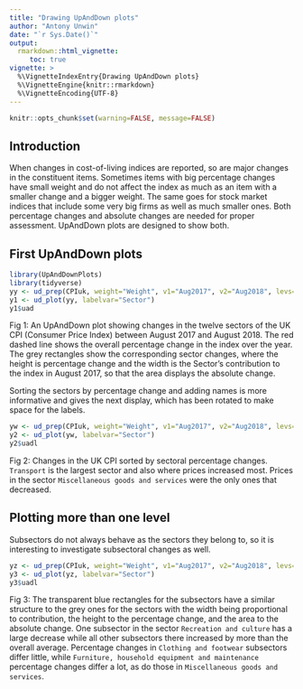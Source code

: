 ```yaml
---
title: "Drawing UpAndDown plots"
author: "Antony Unwin"
date: "`r Sys.Date()`"
output:
  rmarkdown::html_vignette:
     toc: true
vignette: >
  %\VignetteIndexEntry{Drawing UpAndDown plots}
  %\VignetteEngine{knitr::rmarkdown}
  %\VignetteEncoding{UTF-8}
---
```



```r
knitr::opts_chunk$set(warning=FALSE, message=FALSE)
```


## Introduction

When changes in cost-of-living indices are reported, so are major changes in the constituent items.  Sometimes items with big percentage changes have small weight and do not affect the index as much as an item with a smaller change and a bigger weight.  The same goes for stock market indices that include some very big firms as well as much smaller ones.  Both percentage changes and absolute changes are needed for proper assessment.  UpAndDown plots are designed to show both.

## First UpAndDown plots

```r
library(UpAndDownPlots)
library(tidyverse)
yy <- ud_prep(CPIuk, weight="Weight", v1="Aug2017", v2="Aug2018", levs=c("Sector"), sortLev=c("orig"))
y1 <- ud_plot(yy, labelvar="Sector")
y1$uad
```

Fig 1: An UpAndDown plot showing changes in the twelve sectors of the UK CPI (Consumer Price Index) between August 2017 and August 2018.  The red dashed line shows the overall percentage change in the index over the year.  The grey rectangles show the corresponding sector changes, where the height is percentage change and the width is the Sector's contribution to the index in August 2017, so that the area displays the absolute change.

Sorting the sectors by percentage change and adding names is more informative and gives the next display, which has been rotated to make space for the labels.

```r
yw <- ud_prep(CPIuk, weight="Weight", v1="Aug2017", v2="Aug2018", levs=c("Sector"), sortLev=c("perc"))
y2 <- ud_plot(yw, labelvar="Sector")
y2$uadl
```
Fig 2: Changes in the UK CPI sorted by sectoral percentage changes.  `Transport` is the largest sector and also where prices increased most.  Prices in the sector `Miscellaneous goods and services` were the only ones that decreased.

## Plotting more than one level

Subsectors do not always behave as the sectors they belong to, so it is interesting to investigate subsectoral changes as well.

```r
yz <- ud_prep(CPIuk, weight="Weight", v1="Aug2017", v2="Aug2018", levs=c("Sector", "Subsector"), sortLev=c("perc", "perc"))
y3 <- ud_plot(yz, labelvar="Sector")
y3$uadl
```
Fig 3: The transparent blue rectangles for the subsectors have a similar structure to the grey ones for the sectors with the width being proportional to contribution, the height to the percentage change, and the area to the absolute change. One subsector in the sector `Recreation and culture` has a large decrease while all other subsectors there increased by more than the overall average.  Percentage changes in `Clothing and footwear` subsectors differ little, while `Furniture, household equipment and maintenance` percentage changes differ a lot, as do those in `Miscellaneous goods and services`.



